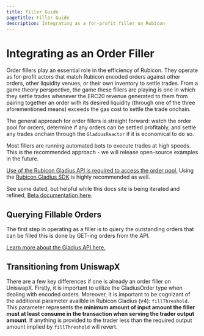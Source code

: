 ```yaml
---
title: Filler Guide
pageTitle: Filler Guide
description: Integrating as a for-profit filler on Rubicon
---
```


# Integrating as an Order Filler

Order fillers play an essential role in the efficiency of Rubicon. They operate as for-profit actors that match Rubicon encoded orders against other orders, other liquidity venues, or their own inventory to settle trades. From a game theory perspective, the game these fillers are playing is one in which they settle trades whenever the ERC20 revenue generated to them from pairing together an order with its desired liquidity (through one of the three aforementioned means) exceeds the gas cost to settle the trade onchain.

The general approach for order fillers is straight forward: watch the order pool for orders, determine if any orders can be settled profitably, and settle any trades onchain through the `GladiusReactor` if it is economical to do so.

Most fillers are running automated bots to execute trades at high speeds. This is the recommended approach - we will release open-source examples in the future.

[Use of the Rubicon Gladius API is required to access the order pool.](/api-guides/rubicon-v4/gladius-api) Using the [Rubicon Gladius SDK](/api-guides/rubicon-v4/gladius-sdk) is highly recommended as well.

See some dated, but helpful while this docs site is being iterated and refined, [Beta documentation here](https://rubicondefi.notion.site/Rubicon-Gladius-Integration-Guide-ee55cbe3ccdf4b88a6780d8ef090599f#Get-Open-Orders).

## Querying Fillable Orders

The first step in operating as a filler is to query the outstanding orders that can be filled this is done by GET-ing orders from the API.

[Learn more about the Gladius API here.](/api-guides/rubicon-v4/gladius-api)

## Transitioning from UniswapX

There are a few key differences if one is already an order filler on UniswapX. Firstly, it is important to utilize the GladiusOrder type when dealing with encoded orders. Moreover, it is important to be cognizant of the additional parameter availble in Rubicon Gladius (v4): `fillThreshold`. This parameter represents the **minimum amount of input amount the filler must at least consume in the transaction when serving the trader output amount**. If anything is provided to the trader less than the required output amount implied by `fillThreshold` will revert.
